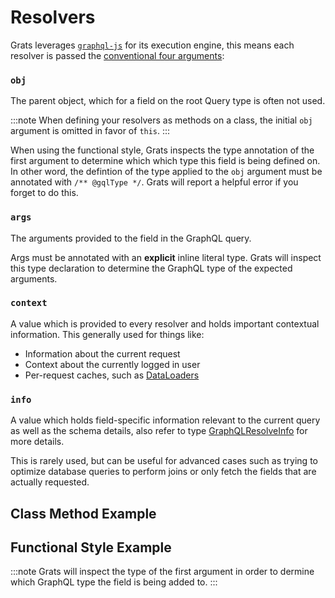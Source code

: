 
# Resolvers

Grats leverages [`graphql-js`](https://graphql.org/graphql-js/) for its execution engine, this means each resolver
is passed the [conventional four
arguments](https://graphql.org/learn/execution/#root-fields-resolvers):

### `obj`

The parent object, which for a field on the root Query type is often not used.

:::note
When defining your resolvers as methods on a class, the initial `obj` argument
is omitted in favor of `this`.
:::

When using the functional style, Grats inspects
the type annotation of the first argument to determine which which type this
field is being defined on. In other word, the defintion of the type applied to
the `obj` argument must be annotated with `/** @gqlType */`. Grats will report a helpful error if you forget to do this.

### `args`

The arguments provided to the field in the GraphQL query.

Args must be annotated with an **explicit** inline literal type. Grats will
inspect this type declaration to determine the GraphQL type of the expected arguments.

### `context`

A value which is provided to every resolver and holds important contextual information. This generally used for things like:

- Information about the current request
- Context about the currently logged in user
- Per-request caches, such as [DataLoaders](https://github.com/graphql/dataloader)

### `info`

A value which holds field-specific information relevant to the current query as well as the schema details, also refer to type [GraphQLResolveInfo](https://graphql.org/graphql-js/type/#graphqlobjecttype) for more details.

This is rarely used, but can be useful for advanced cases such as trying to optimize database queries to perform joins or only fetch the fields that are actually requested.

## Class Method Example

<GratsCode mode="ts" out={ContextMethod} />

## Functional Style Example

:::note
Grats will inspect the type of the first argument in order to dermine which GraphQL type the field is being added to.
:::

<GratsCode mode="ts" out={ContextFunction} />
